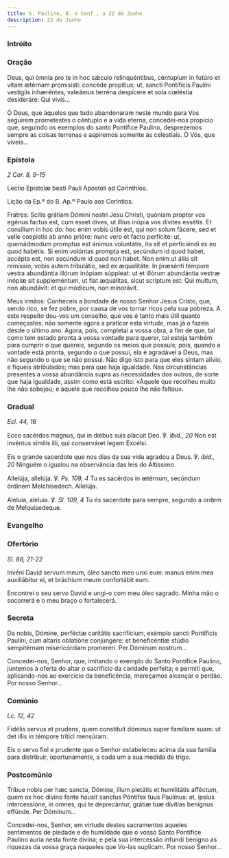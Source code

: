 ```yaml
---
title: S. Paulino, B. e Conf., a 22 de Junho
description: 22 de Junho
---
```


### Intróito


<LinkCard
  href="/missal/comum/12confessorespontifices2#intróito"
  title="Confessores Pontífices - Missa Sacerdótes tui"
/>

### Oração

<div class="side-by-side not-content">

Deus, qui ómnia pro te in hoc sǽculo relinquéntibus, céntuplum in futúro et vitam ætérnam promisísti: concéde propítius; ut, sancti Pontíficis Paulíni vestígiis inhæréntes, valeámus terréna despícere et sola cœléstia desideráre: Qui vivis...

Ó Deus, que àqueles que tudo abandonaram neste mundo para Vos seguirem prometestes o cêntuplo e a vida eterna, concedei-nos propício que, seguindo os exemplos do santo Pontífice Paulino, desprezemos sempre as coisas terrenas e aspiremos somente às celestiais. Ó Vós, que viveis...

</div>

### Epístola

<em>2 Cor. 8, 9-15</em>

<div class="side-by-side not-content">

Lectio Epístolæ beati Pauli Apostoli ad Corinthios.

Lição da Ep.ª do B. Ap.º Paulo aos Coríntios.

Fratres: Scitis grátiam Dómini nostri Jesu Christi, quóniam propter vos egénus factus est, cum esset dives, ut illíus inópia vos dívites essétis. Et consílium in hoc do: hoc enim vobis útile est, qui non solum fácere, sed et velle coepistis ab anno prióre: nunc vero et facto perfícite: ut, quemádmodum promptus est ánimus voluntátis, ita sit et perficiéndi ex eo quod habétis. Si enim volúntas prompta est, secúndum id quod habet, accépta est, non secúndum id quod non habet. Non enim ut áliis sit remíssio, vobis autem tribulátio, sed ex æqualitáte. In præsénti témpore vestra abundántia illórum inópiam súppleat: ut et illórum abundántia vestræ inópiæ sit suppleméntum, ut fiat æquálitas, sicut scriptum est: Qui multum, non abundávit: et qui módicum, non minorávit.

Meus irmãos: Conheceis a bondade de nosso Senhor Jesus Cristo, que, sendo rico, se fez pobre, por causa de vos tornar ricos pela sua pobreza. A este respeito dou-vos um conselho, que vos é tanto mais útil quanto começastes, não somente agora a praticar esta virtude, mas já o fazeis desde o último ano. Agora, pois, completai a vossa obra, a fim de que, tal como tem estado pronta a vossa vontade para querer, tal esteja também para cumprir o que quereis, segundo os meios que possuís; pois, quando a vontade está pronta, segundo o que possui, ela é agradável a Deus, mas não segundo o que se não possui. Não digo isto para que eles sintam alívio, e fiqueis atribulados; mas para que haja igualdade. Nas circunstâncias presentes a vossa abundância supra as necessidades dos outros, de sorte que haja igualdade, assim como está escrito: «Àquele que recolheu muito lhe não sobejou; e àquele que recolheu pouco lhe não faltou».

</div>

### Gradual

<em>Ecl. 44, 16</em>

<div class="side-by-side not-content">

Ecce sacérdos magnus, qui in diébus suis plácuit Deo. ℣. <em>ibid., 20</em> Non est invéntus símilis illi, qui conserváret legem Excélsi.

Eis o grande sacerdote que nos dias da sua vida agradou a Deus. ℣. <em>ibid., 20</em> Ninguém o igualou na observância das leis do Altíssimo.

Allelúja, allelúja. ℣. <em>Ps. 109, 4</em> Tu es sacérdos in ætérnum, secúndum órdinem Melchísedech. Allelúja.

Aleluia, aleluia. ℣. <em>Sl. 109, 4</em> Tu és sacerdote para sempre, segundo a ordem de Melquisedeque.

</div>

### Evangelho

<LinkCard
  href="/missal/comum/15confessoresnaopontifices2#evangelho"
  title="Confessores não Pontífices - Missa Justus ut palma"
/>

### Ofertório

<em>Sl. 88, 21-22</em>

<div class="side-by-side not-content">

Invéni David servum meum, óleo sancto meo unxi eum: manus enim mea auxiliábitur ei, et bráchium meum confortábit eum.

Encontrei o seu servo David e ungi-o com meu óleo sagrado. Minha mão o socorrerá e o meu braço o fortalecerá.

</div>

### Secreta

<div class="side-by-side not-content">

Da nobis, Dómine, perféctæ caritátis sacrifícium, exémplo sancti Pontíficis Paulíni, cum altáris oblatióne conjúngere: et beneficéntiæ stúdio sempitérnam misericórdiam promeréri. Per Dóminum nostrum...

Concedei-nos, Senhor, que, imitando o exemplo do Santo Pontífice Paulino, juntemos à oferta do altar o sacrifício da caridade perfeita; e permiti que, aplicando-nos ao exercício da beneficência, mereçamos alcançar o perdão. Por nosso Senhor...

</div>

### Comúnio

<em>Lc. 12, 42</em>

<div class="side-by-side not-content">

Fidélis servus et prudens, quem constítuit dóminus super famíliam suam: ut det illis in témpore trítici mensúram.

Eis o servo fiel e prudente que o Senhor estabeleceu acima da sua família para distribuir, oportunamente, a cada um a sua medida de trigo.

</div>

### Postcomúnio

<div class="side-by-side not-content">

Tríbue nobis per hæc sancta, Dómine, illum pietátis et humilitátis afféctum, quem ex hoc divíno fonte hausit sanctus Póntifex tuus Paulínus: et, ipsíus intercessióne, in omnes, qui te deprecántur, grátiæ tuæ divítias benígnus effúnde. Per Dóminum...

Concedei-nos, Senhor, em virtude destes sacramentos aqueles sentimentos de piedade e de humildade que o vosso Santo Pontífice Paulino auria nesta fonte divina; e pela sua intercessão infundi benigno as riquezas da vossa graça naqueles que Vo-las suplicam. Por nosso Senhor...

</div>
